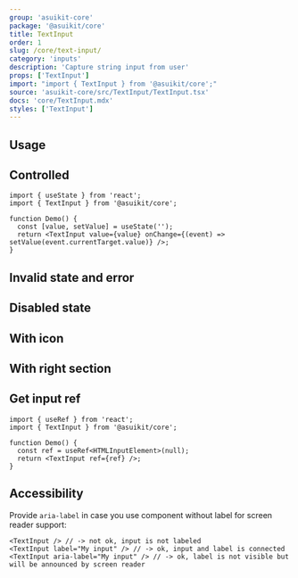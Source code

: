 ```yaml
---
group: 'asuikit-core'
package: '@asuikit/core'
title: TextInput
order: 1
slug: /core/text-input/
category: 'inputs'
description: 'Capture string input from user'
props: ['TextInput']
import: "import { TextInput } from '@asuikit/core';"
source: 'asuikit-core/src/TextInput/TextInput.tsx'
docs: 'core/TextInput.mdx'
styles: ['TextInput']
---
```



## Usage

<Demo data={TextInputDemos.configurator} />

## Controlled

```tsx
import { useState } from 'react';
import { TextInput } from '@asuikit/core';

function Demo() {
  const [value, setValue] = useState('');
  return <TextInput value={value} onChange={(event) => setValue(event.currentTarget.value)} />;
}
```

## Invalid state and error

<Demo data={TextInputDemos.validation} />

## Disabled state

<Demo data={TextInputDemos.disabled} />

## With icon

<Demo data={TextInputDemos.icon} />

## With right section

<Demo data={TextInputDemos.rightSection} />

## Get input ref

```tsx
import { useRef } from 'react';
import { TextInput } from '@asuikit/core';

function Demo() {
  const ref = useRef<HTMLInputElement>(null);
  return <TextInput ref={ref} />;
}
```

## Accessibility

Provide `aria-label` in case you use component without label for screen reader support:

```tsx
<TextInput /> // -> not ok, input is not labeled
<TextInput label="My input" /> // -> ok, input and label is connected
<TextInput aria-label="My input" /> // -> ok, label is not visible but will be announced by screen reader
```
